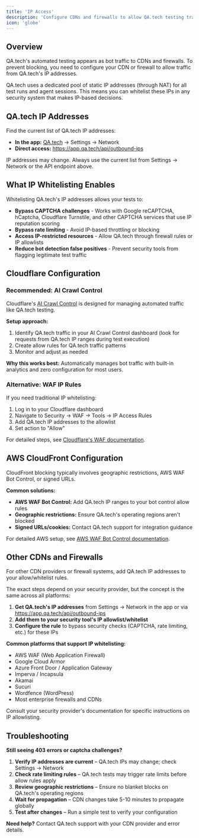 ```yaml
---
title: 'IP Access'
description: 'Configure CDNs and firewalls to allow QA.tech testing traffic'
icon: 'globe'
---
```


## Overview

QA.tech's automated testing appears as bot traffic to CDNs and firewalls. To prevent blocking, you need to configure your CDN or firewall to allow traffic from QA.tech's IP addresses.

QA.tech uses a dedicated pool of static IP addresses (through NAT) for all test runs and agent sessions. This means you can whitelist these IPs in any security system that makes IP-based decisions.

## QA.tech IP Addresses

Find the current list of QA.tech IP addresses:

- **In the app:** [QA.tech](https://app.qa.tech) → Settings → Network
- **Direct access:** https://app.qa.tech/api/outbound-ips

<Warning>
IP addresses may change. Always use the current list from Settings → Network or the API endpoint above.
</Warning>

## What IP Whitelisting Enables

Whitelisting QA.tech's IP addresses allows your tests to:

- **Bypass CAPTCHA challenges** - Works with Google reCAPTCHA, hCaptcha, Cloudflare Turnstile, and other CAPTCHA services that use IP reputation scoring
- **Bypass rate limiting** - Avoid IP-based throttling or blocking
- **Access IP-restricted resources** - Allow QA.tech through firewall rules or IP allowlists
- **Reduce bot detection false positives** - Prevent security tools from flagging legitimate test traffic

## Cloudflare Configuration

### Recommended: AI Crawl Control

Cloudflare's [AI Crawl Control](https://developers.cloudflare.com/ai-crawl-control/) is designed for managing automated traffic like QA.tech testing.

**Setup approach:**
1. Identify QA.tech traffic in your AI Crawl Control dashboard (look for requests from QA.tech IP ranges during test execution)
2. Create allow rules for QA.tech traffic patterns
3. Monitor and adjust as needed

**Why this works best:** Automatically manages bot traffic with built-in analytics and zero configuration for most users.

### Alternative: WAF IP Rules

If you need traditional IP whitelisting:

1. Log in to your Cloudflare dashboard
2. Navigate to Security → WAF → Tools → IP Access Rules
3. Add QA.tech IP addresses to the allowlist
4. Set action to "Allow"

For detailed steps, see [Cloudflare's WAF documentation](https://developers.cloudflare.com/waf/tools/ip-access-rules/).

## AWS CloudFront Configuration

CloudFront blocking typically involves geographic restrictions, AWS WAF Bot Control, or signed URLs.

**Common solutions:**
- **AWS WAF Bot Control:** Add QA.tech IP ranges to your bot control allow rules
- **Geographic restrictions:** Ensure QA.tech's operating regions aren't blocked
- **Signed URLs/cookies:** Contact QA.tech support for integration guidance

For detailed AWS setup, see [AWS WAF Bot Control documentation](https://aws.amazon.com/waf/features/bot-control/).

## Other CDNs and Firewalls

For other CDN providers or firewall systems, add QA.tech IP addresses to your allow/whitelist rules.

The exact steps depend on your security provider, but the concept is the same across all platforms:

1. **Get QA.tech's IP addresses** from Settings → Network in the app or via https://app.qa.tech/api/outbound-ips
2. **Add them to your security tool's IP allowlist/whitelist**
3. **Configure the rule** to bypass security checks (CAPTCHA, rate limiting, etc.) for these IPs

**Common platforms that support IP whitelisting:**
- AWS WAF (Web Application Firewall)
- Google Cloud Armor
- Azure Front Door / Application Gateway
- Imperva / Incapsula
- Akamai
- Sucuri
- Wordfence (WordPress)
- Most enterprise firewalls and CDNs

Consult your security provider's documentation for specific instructions on IP allowlisting.

## Troubleshooting

**Still seeing 403 errors or captcha challenges?**

1. **Verify IP addresses are current** – QA.tech IPs may change; check Settings → Network
2. **Check rate limiting rules** – QA.tech tests may trigger rate limits before allow rules apply
3. **Review geographic restrictions** – Ensure no blanket blocks on QA.tech's operating regions
4. **Wait for propagation** – CDN changes take 5-10 minutes to propagate globally
5. **Test after changes** – Run a simple test to verify your configuration

**Need help?** Contact QA.tech support with your CDN provider and error details.
